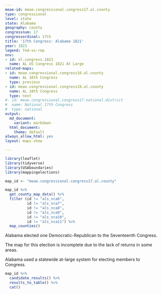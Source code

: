 ```yaml
---
meae-id: meae.congressional.congress17.al.county
type: congressional
level: state
state: Alabama
geography: county
congressnum: 17
congressordinal: 17th
title: '17th Congress: Alabama 1821'
year: 1821
legend: fed-vs-rep
nnv:
- id: al.congress.1821
  name: AL US Congress 1821 At Large
related-maps:
- id: meae.congressional.congress16.al.county
  name: AL 16th Congress
  type: previous
- id: meae.congressional.congress18.al.county
  name: AL 18th Congress
  type: next
#- id: meae.congressional.congress17.national.district
#  name: National 17th Congress
#  type: national
output:
  md_document:
    variant: markdown
  html_document:
    theme: default
always_allow_html: yes
layout: maps-show

---
```


```r
library(leaflet)
library(tidyverse)
library(USAboundaries)
library(mappingelections)

map_id <- "meae.congressional.congress17.al.county"
```

<div class="map">

```r
map_id %>%
  get_county_map_data() %>%
  filter (id != "als_nca6",
          id != "als_nca7",
          id != "als_nca8",
          id != "als_nca9",
          id != "als_nca10",
          id != "als_nca11") %>% 
  map_counties()
```

</div>

Alabama elected one Democratic-Republican to the Seventeenth Congress.

The map for this election is incomplete due to the lack of returns in some areas.

Alabama used a statewide at-large system for electing members to Congress. 

<div class="results-table">

```r
map_id %>%
  candidate_results() %>%
  results_to_table() %>%
  cat()
```

</div>
